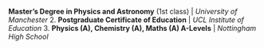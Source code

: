 **Master’s Degree in Physics and Astronomy** (1st class) | _University of
Manchester_ 2. **Postgraduate Certificate of Education** | _UCL Institute of
Education_ 3. **Physics (A), Chemistry (A), Maths (A) A-Levels** | _Nottingham
High School_
